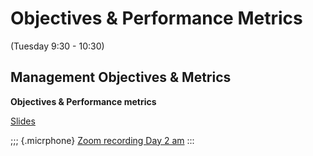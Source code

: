 # Objectives & Performance Metrics {#objectives}

(Tuesday 9:30 - 10:30)
<!-- ## Walk-through of day 2 exercises -->

<!-- ::: {.application-exercise}  -->
<!-- **Alternative operating model dynamics** -->

<!-- ::: {.source} -->
<!-- [R Markdown](https://github.com/gavinfay/asmfc-mse/tree/main/materials/exercises/day-03/alternative-oms.Rmd) -->
<!-- ::: -->

<!-- ::: {.tutorial} -->
<!-- [knitted pdf](https://github.com/gavinfay/asmfc-mse/tree/main/materials/exercises/day-03/alternative-oms.pdf) -->
<!-- ::: -->

<!-- ::: -->

<!-- ::: {.application-exercise}  -->
<!-- **Model-based management strategy** -->

<!-- ::: {.source} -->
<!-- [R Markdown](https://github.com/gavinfay/asmfc-mse/tree/main/materials/exercises/day-03/model-based-em.Rmd) -->
<!-- ::: -->

<!-- ::: {.tutorial} -->
<!-- [knitted pdf](https://github.com/gavinfay/asmfc-mse/tree/main/materials/exercises/day-03/model-based-em.pdf) -->
<!-- ::: -->

<!-- ::: -->



## Management Objectives & Metrics

::: {.slide-deck}
**Objectives & Performance metrics**

::: {.slides}
[Slides](https://docs.google.com/presentation/d/11t32u08zc8_nsxTJllaAmMhXsuQKLr7NMwbrG0j_Dw0/edit?usp=sharing) 
:::
:::

;;; {.micrphone}
[Zoom recording Day 2 am](https://umassd.zoom.us/rec/share/ubW45z92At0CtslS6uHfiWFlgGHMhZLKWEa4Zmz03m_mdBok6ASXAsa4ZTrvgNZU.ZvBAW_hj5QvBp-vR)
:::


